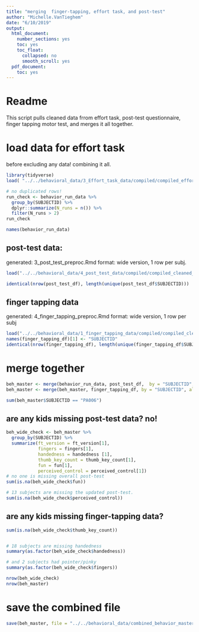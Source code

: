 ```yaml
---
title: "merging  finger-tapping, effort task, and post-test"
author: "Michelle.VanTieghem"
date: "6/10/2019"
output:
  html_document:
    number_sections: yes
    toc: yes
    toc_float:
      collapsed: no
      smooth_scroll: yes
  pdf_document:
    toc: yes
---
```


# Readme
This script pulls cleaned data frrom effort task, post-test questionnaire, finger tapping motor test, and merges it all together.


# load data for effort task
before excluding any data! combining it all.
```r
library(tidyverse)
load( "../../behavioral_data/3_Effort_task_data/compiled/compiled_effort_scan_version_all_runs.Rdata")

# no duplicated rows! 
run_check <- behavior_run_data %>%
  group_by(SUBJECTID) %>%
  dplyr::summarize(N_runs = n()) %>%
  filter(N_runs > 2)
run_check

names(behavior_run_data)
```

## post-test data: 
generated: 3_post_test_preproc.Rmd
format: wide version, 1 row per subj.
```r
load("../../behavioral_data/4_post_test_data/compiled/compiled_cleaned_post_test_data.Rdata")

identical(nrow(post_test_df), length(unique(post_test_df$SUBJECTID)))
```

## finger tapping data 
generated: 4_finger_tapping_preproc.Rmd
format: wide version, 1 row per subj
```r
load("../../behavioral_data/1_finger_tapping_data/compiled/compiled_cleaned_finger_tapping_data.Rdata")
names(finger_tapping_df)[1] <- "SUBJECTID"
identical(nrow(finger_tapping_df), length(unique(finger_tapping_df$SUBJECTID)))

```

# merge together
```r
beh_master <- merge(behavior_run_data, post_test_df,  by = "SUBJECTID", all = T)
beh_master <- merge(beh_master, finger_tapping_df, by = "SUBJECTID", all = T)

sum(beh_master$SUBJECTID == "PA006")
```

## are any kids missing post-test data? no! 
```r
beh_wide_check <- beh_master %>%
  group_by(SUBJECTID) %>%
  summarize(ft_version = ft_version[1], 
            fingers = fingers[1],
            handedness = handedness [1], 
            thumb_key_count = thumb_key_count[1], 
            fun = fun[1], 
            perceived_control = perceived_control[1])
# no one is missing overall post-test
sum(is.na(beh_wide_check$fun))

# 13 subjects are missing the updated post-test.
sum(is.na(beh_wide_check$perceived_control))
```

## are any kids missing finger-tapping data? 

```r
sum(is.na(beh_wide_check$thumb_key_count))


# 18 subjects are missing handedness
summary(as.factor(beh_wide_check$handedness))

# and 2 subjects had pointer/pinky
summary(as.factor(beh_wide_check$fingers))

nrow(beh_wide_check)
nrow(beh_master)
```


# save the combined file
```r
save(beh_master, file = "../../behavioral_data/combined_behavior_master/combined_effort_ft_pt_behavior_by_run_all_data.Rata")

```